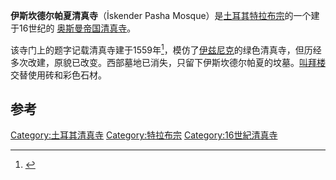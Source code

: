 '''伊斯坎德尔帕夏清真寺'''（İskender Pasha Mosque）是[[土耳其|土耳其]][[特拉布宗|特拉布宗]]的一个建于16世纪的 [[奥斯曼帝国|奥斯曼帝国]][[清真寺|清真寺]]。

该寺门上的题字记载清真寺建于1559年<ref>{{Cite web |url=http://www.karalahana.com/karadeniz/trabzon-camileri.htm |title=Mosques of Trabzon (tr) |accessdate=2017-04-08 |archive-date=2011-10-16 |archive-url=https://web.archive.org/web/20111016170949/http://www.karalahana.com/karadeniz/trabzon-camileri.htm |dead-url=no }}</ref>，模仿了[[伊兹尼克|伊兹尼克]]的绿色清真寺，但历经多次改建，原貌已改变。西部墓地已消失，只留下伊斯坎德尔帕夏的坟墓。[[叫拜楼|叫拜楼]]交替使用砖和彩色石材。

==参考==
{{Reflist}}
{{土耳其清真寺}}
{{coord|41.00593|N|39.72896|E|display=title}}

[[Category:土耳其清真寺|Category:土耳其清真寺]]
[[Category:特拉布宗|Category:特拉布宗]]
[[Category:16世紀清真寺|Category:16世紀清真寺]]